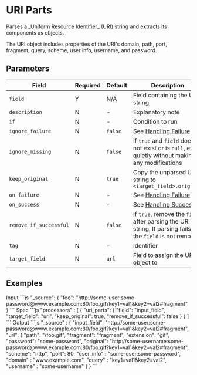 

# URI Parts

<Synopsis>
Parses a _Uniform Resource Identifier_ (URI) string and extracts its components as objects.
</Synopsis>

The URI object includes properties of the URI's domain, path, port, fragment, query, scheme, user info, username, and password.

## Parameters

|Field|Required|Default|Description|
|---|---|---|---|
|`field`|Y|N/A|Field containing the URI string|
|`description`|N|-|Explanatory note|
|`if`|N|-|Condition to run|
|`ignore_failure`|N|`false`|See [Handling Failure](../handling-failure.mdx)|
|`ignore_missing`|N|`false`|If `true` and `field` does not exist or is `null`, exit quietly without making any modifications|
|`keep_original`|N|`true`|Copy the unparsed URI string to `<target_field>.original`|
|`on_failure`|N|-|See [Handling Failure](../handling-failure.mdx)|
|`on_success`|N|-|See [Handling Success](../handling-success.mdx)|
|`remove_if_successful`|N|`false`|If `true`, remove the `field` after parsing the URI string. If parsing fails, the `field` is not removed|
|`tag`|N|-|Identifier|
|`target_field`|N|`url`|Field to assign the URI object to|

## Examples

<Table>
	<TableBody>
		<TableRow>
			<TableCell>
				Input
			</TableCell>
			<TableCell>
			```js
         "_source": {
               "foo": "http://some-user:some-password@www.example.com:80/foo.gif?key1=val1&key2=val2#fragment"
         }
			```
			</TableCell>
		</TableRow>
		<TableRow>
			<TableCell>
            Spec
			</TableCell>
			<TableCell>
         ```js
         "processors" : [
            {
               "uri_parts": {
                  "field": "input_field",
                  "target_field": "url",
                  "keep_original": true,
                  "remove_if_successful": false
               }
            }
         ]
         ```
			</TableCell>
		</TableRow>
		<TableRow>
			<TableCell>
            Output
			</TableCell>
			<TableCell>
         ```js
         "_source" : {
            "input_field": "http://some-user:some-password@www.example.com:80/foo.gif?key1=val1&key2=val2#fragment",
            "url": {
               "path": "/foo.gif",
               "fragment": "fragment",
               "extension": "gif",
               "password": "some-password",
               "original": "http://some-username:some-password@www.example.com:80/foo.gif?key1=val1&key2=val2#fragment",
               "scheme": "http",
               "port": 80,
               "user_info" : "some-user:some-password",
               "domain" : "www.example.com",
               "query" : "key1=val1&key2=val2",
               "username" : "some-username"
            }
         }
         ```
			</TableCell>
		</TableRow>
	</TableBody>
</Table>
